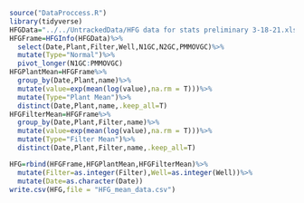 ```r
source("DataProccess.R")
library(tidyverse)
HFGData="../../UntrackedData/HFG data for stats preliminary 3-18-21.xlsx"
HFGFrame=HFGInfo(HFGData)%>%
  select(Date,Plant,Filter,Well,N1GC,N2GC,PMMOVGC)%>%
  mutate(Type="Normal")%>%
  pivot_longer(N1GC:PMMOVGC)
HFGPlantMean=HFGFrame%>%
  group_by(Date,Plant,name)%>%
  mutate(value=exp(mean(log(value),na.rm = T)))%>%
  mutate(Type="Plant Mean")%>%
  distinct(Date,Plant,name,.keep_all=T)
HFGFilterMean=HFGFrame%>%
  group_by(Date,Plant,Filter,name)%>%
  mutate(value=exp(mean(log(value),na.rm = T)))%>%
  mutate(Type="Filter Mean")%>%
  distinct(Date,Plant,Filter,name,.keep_all=T)

HFG=rbind(HFGFrame,HFGPlantMean,HFGFilterMean)%>%
  mutate(Filter=as.integer(Filter),Well=as.integer(Well))%>%
  mutate(Date=as.character(Date))
write.csv(HFG,file = "HFG_mean_data.csv")
```
